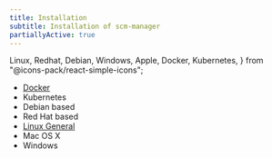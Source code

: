```yaml
---
title: Installation
subtitle: Installation of scm-manager
partiallyActive: true
---
```

  Linux,
  Redhat,
  Debian,
  Windows,
  Apple,
  Docker,
  Kubernetes,
} from "@icons-pack/react-simple-icons";

<LinkList>

* [<Docker /> Docker](docker)
* <Kubernetes /> Kubernetes
* <Debian /> Debian based
* <Redhat /> Red Hat based
* [<Linux /> Linux General](linux)
* <Apple /> Mac OS X
* <Windows /> Windows

</LinkList>
